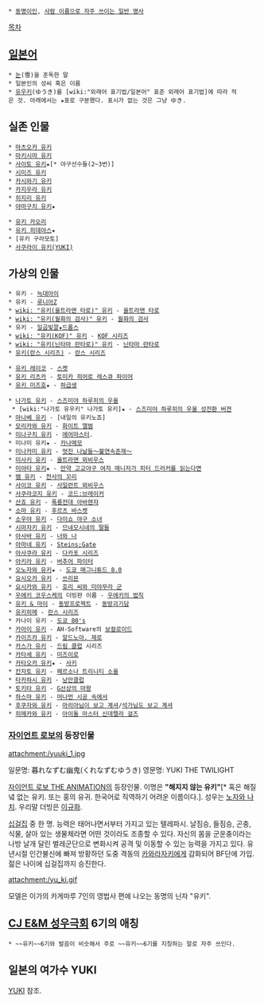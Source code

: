  * [[동명이인]], [[사람 이름으로 자주 쓰이는 일반 명사]]

[[목차]]

== [[일본어]] ==
 * [[눈]](雪)을 훈독한 말
 * 일본인의 성씨 혹은 이름
 * [[유우키]](ゆうき)를 [wiki:"외래어 표기법/일본어" 표준 외래어 표기법]에 따라 적은 것. 아래에서는 ★표로 구분했다. 표시가 없는 것은 그냥 ゆき.

== 실존 인물 ==
 * [[마츠오카 유키]]
 * [[마키시마 유키]]
 * [[사이토 유키]]★[* 야구선수들(2~3번)]
 * [[시미즈 유키]]
 * [[카시와기 유키]]
 * [[카지우라 유키]]
 * [[히지리 유키]]
 * [[야마구치 유키]]★

 * [[유키 카오리]]
 * [[유키 히데야스]]★
 * [유키 구라모토]
 * [[사쿠라이 유키(YUKI)]]
== 가상의 인물 ==
 * 유키 - [[늑대아이]]
 * 유키 - [[루니아Z]]
 * [[wiki: "유키(울트라맨 타로)" 유키]] - [[울트라맨 타로]]
 * [[wiki: "유키(월화의 검사)" 유키]] - [[월화의 검사]]
 * 유키 - [[일곱빛깔★드롭스]]
 * [[wiki: "유키(KOF)" 유키]] - [[KOF 시리즈]]
 * [[wiki: "유키(닌타마 란타로)" 유키]] - [[닌타마 란타로]]
 * [[유키(란스 시리즈)]] - [[란스 시리즈]]

 * [[유키 레이코]] - [[스켓]]
 * [[유키 리츠카]] - [[토미카 히어로 레스큐 파이어]]
 * [[유키 미즈호]]★ - [[하급생]]

 * [[나가토 유키]] - [[스즈미야 하루히의 우울]]
  * [wiki:"나가토 유우키" 나가토 유키]★ - [[스즈미야 하루히의 우울 성전환 버젼]]
 * [[마나베 유키]] - [내일의 유키노죠]
 * [[모리카와 유키]] - [[화이트 앨범]]
 * [[미나구치 유키]] - [[에어마스터]].
 * 미나미 유키★ - [[카나메모]]
 * [[미나카미 유키]] - [[멋진 나날들～불연속존재～]]
 * [[미사키 유키]] - [[울트라맨 뫼비우스]]
 * [[미야타 유키]]★ - [[만약 고교야구 여자 매니저가 피터 드러커를 읽는다면]]
 * [[뱀 유키]] - [[천사의 꼬리]]
 * [[사이코 유키]] - [[사일런트 뫼비우스]]
 * [[사쿠라코지 유키]] - [[코드:브레이커]]
 * [[산죠 유키]] - [[폭룡전대 아바렌쟈]]
 * [[소마 유키]] - [[후르츠 바스켓]]
 * [[소우야 유키]] - [[다이쇼 야구 소녀]]
 * [[시마자키 유키]] - [[므네모시네의 딸들]]
 * [[아사바 유키]] - [[너와 나]]
 * [[아마네 유키]] - [[Steins;Gate]]
 * [[아사쿠라 유키]] - [[다카포 시리즈]]
 * [[아키라 유키]] - [[버추어 파이터]]
 * [[오노자와 유키]]★ - [[도쿄 매그니튜드 8.0]]
 * [[요시오카 유키]] - [[쓰리몬]]
 * [[요시카와 유키]] - [[호리 씨와 미야무라 군]]
 * [[우에키 코우스케]]의 더빙판 이름 - [[우에키의 법칙]]
 * [[유키 & 마이]] - [[동방프로젝트]] - [[동방괴기담]]
 * [[유키히메]] - [[란스 시리즈]]
 * 카나이 유키 - [[도쿄 80's]]
 * [[카아이 유키]] - AH-Software의 [[보컬로이드]]
 * [[카이즈카 유키]] - [[알드노아. 제로]]
 * [[카스가 유키]] - [[드림 클럽]] 시리즈
 * [[카타세 유키]] - [[미즈이로]]
 * [[카타오카 유키]]★ - [[사키]]
 * [[칸자토 유키]] - [[페르소나 트리니티 소울]]
 * [[타카하시 유키]] - [[낭만클럽]]
 * [[토키타 유키]] - [[G선상의 마왕]]
 * [[하스마 유키]] - [[머나먼 시공 속에서]]
 * [[후쿠자와 유키]] - [[마리아님이 보고 계셔]]/[[석가님도 보고 계셔]]
 * [[히메카와 유키]] - [[아이돌 마스터 신데렐라 걸즈]]
=== [[자이언트 로보]]의 등장인물 ===
attachment:/yuuki_1.jpg

일문명: 暮れなずむ幽鬼(くれなずむゆうき)
영문명: YUKI THE TWILIGHT

[[자이언트 로보 THE ANIMATION]]의 등장인물. 이명은 '''"해지지 않는 유키"'''[* 혹은 해질녘 없는 유키. 또는 홍의 유귀. 한국어로 직역하기 어려운 이름이다.]. 성우는 [[노자와 나치]]. 우리말 더빙은 [[이규화]].

[[십걸집]] 중 한 명. 능력은 태어나면서부터 가지고 있는 텔레파시. 날짐승, 들짐승, 곤충, 식물, 살아 있는 생물체라면 어떤 것이라도 조종할 수 있다. 자신의 몸을 군운충이라는 나방 날개 달린 벌레군단으로 변화시켜 공격 및 이동할 수 있는 능력을 가지고 있다.
유년시절 인간불신에 빠져 방황하던 도중 격동의 [[카와라자키]]에게 감화되어 BF단에 가입. 젊은 나이에 십걸집까지 승진한다.

attachment:/yu_ki.gif

모델은 이가의 카게마루 7인의 영법사 편에 나오는 동명의 닌자 "유키".
== [[CJ E&M 성우극회]] 6기의 애칭 ==
 * ~~유키~~6기와 발음이 비슷해서 주로 ~~유키~~6기를 지칭하는 말로 자주 쓰인다.


== 일본의 여가수 YUKI ==
[[YUKI]] 참조.

